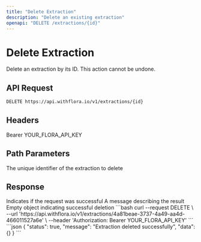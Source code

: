 ```yaml
---
title: "Delete Extraction"
description: "Delete an existing extraction"
openapi: "DELETE /extractions/{id}"
---
```


# Delete Extraction

Delete an extraction by its ID. This action cannot be undone.

## API Request

```bash
DELETE https://api.withflora.io/v1/extractions/{id}
```

## Headers

<ParamField header="Authorization" required>
  Bearer YOUR_FLORA_API_KEY
</ParamField>

## Path Parameters

<ParamField path="id" type="string" required>
  The unique identifier of the extraction to delete
</ParamField>

## Response

<ResponseField name="status" type="boolean">
  Indicates if the request was successful
</ResponseField>

<ResponseField name="message" type="string">
  A message describing the result
</ResponseField>

<ResponseField name="data" type="object">
  Empty object indicating successful deletion
</ResponseField>

<RequestExample>
```bash
curl --request DELETE \
  --url 'https://api.withflora.io/v1/extractions/4a81beae-3737-4a49-aa4d-466011527a6e' \
  --header 'Authorization: Bearer YOUR_FLORA_API_KEY'
```
</RequestExample>

<ResponseExample>
```json
{
  "status": true,
  "message": "Extraction deleted successfully",
  "data": {}
}
```
</ResponseExample>
